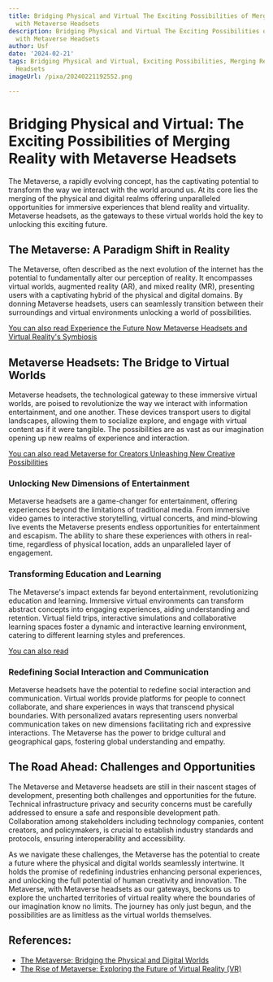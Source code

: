 ```yaml
---
title: Bridging Physical and Virtual The Exciting Possibilities of Merging Reality
  with Metaverse Headsets
description: Bridging Physical and Virtual The Exciting Possibilities of Merging Reality
  with Metaverse Headsets
author: Usf
date: '2024-02-21'
tags: Bridging Physical and Virtual, Exciting Possibilities, Merging Reality, Metaverse
  Headsets
imageUrl: /pixa/20240221192552.png

---
```

# Bridging Physical and  Virtual: The Exciting Possibilities of Merging Reality with Metaverse Headsets

The Metaverse, a  rapidly evolving concept, has the captivating potential to transform the way we interact with the world around us. At its  core lies the merging of the physical and digital realms offering unparalleled opportunities for immersive experiences that blend reality and  virtuality.  Metaverse headsets, as the gateways to these virtual worlds hold the key to unlocking this  exciting future.

## The Metaverse: A Paradigm Shift in Reality

The Metaverse, often  described as the next evolution  of the internet has the potential to fundamentally alter our perception of reality. It encompasses virtual worlds, augmented reality (AR), and mixed reality (MR), presenting users with a captivating hybrid of the physical and digital domains. By donning Metaverse headsets, users can seamlessly transition between their surroundings and  virtual environments unlocking a world of possibilities.

[You can also read Experience the Future Now  Metaverse Headsets  and Virtual  Reality's Symbiosis](Experience%20the%20Future%20Now%20Metaverse%20Headsets%20and%20Virtual%20Reality%27s%20Symbiosis)


##  Metaverse  Headsets: The Bridge to Virtual Worlds

Metaverse headsets, the  technological gateway to these  immersive virtual worlds, are poised to revolutionize the way we interact with information entertainment, and one another.  These devices transport users to digital landscapes,  allowing them to socialize explore, and engage  with virtual content as  if it were tangible. The possibilities are as vast  as our imagination opening up new realms of experience and interaction.

[You can also read Metaverse for Creators Unleashing New Creative Possibilities](Metaverse%20for%20Creators%20Unleashing%20New%20Creative%20Possibilities)


### Unlocking New Dimensions of Entertainment

Metaverse headsets are a game-changer for entertainment, offering experiences beyond the limitations of traditional media. From immersive video games to interactive storytelling,  virtual concerts, and  mind-blowing live events the Metaverse presents endless opportunities  for entertainment and escapism.  The ability  to share these  experiences with others in  real-time,  regardless  of physical  location, adds an unparalleled layer of engagement.

### Transforming Education  and  Learning

The Metaverse's impact extends far beyond entertainment, revolutionizing education  and learning. Immersive  virtual environments can transform abstract concepts  into engaging experiences, aiding understanding and retention. Virtual field trips, interactive  simulations and collaborative learning spaces foster a dynamic and interactive  learning environment, catering to different learning styles and preferences.

[You can also read ]()


### Redefining Social Interaction and Communication

Metaverse headsets  have the  potential to redefine social interaction and communication. Virtual worlds provide platforms for people to connect collaborate, and share experiences in ways  that transcend physical boundaries. With personalized  avatars representing users nonverbal communication takes on new dimensions facilitating rich and expressive interactions. The Metaverse has  the power to bridge cultural and  geographical gaps, fostering global understanding and  empathy.

##  The Road Ahead: Challenges and Opportunities

The Metaverse and Metaverse headsets are still  in their nascent stages of development, presenting both challenges and opportunities for the future. Technical infrastructure privacy and security concerns must be carefully addressed to ensure a safe and responsible development  path. Collaboration among stakeholders including technology  companies, content creators, and policymakers, is crucial  to establish industry standards and protocols, ensuring  interoperability and  accessibility.

As we navigate these challenges, the Metaverse has the potential to create a  future where the physical and digital worlds seamlessly intertwine. It holds the promise of redefining  industries enhancing  personal experiences, and unlocking the full potential  of human creativity and innovation. The Metaverse, with Metaverse headsets as our gateways, beckons us to explore the uncharted territories of virtual reality where the boundaries of our imagination know no limits. The journey has only just begun, and the possibilities are as limitless as the virtual worlds themselves.

## References:
- [The Metaverse: Bridging the Physical and Digital Worlds](https://www.fibre2fashion.com/industry-article/9642/the-metaverse-bridging-the-physical-and-digital-worlds)
- [The Rise of Metaverse: Exploring the Future of Virtual Reality (VR)](https://medium.com/@shrutvinda26v/the-rise-of-metaverse-exploring-the-future-of-virtual-reality-vr-4630a2e9a2f3)

